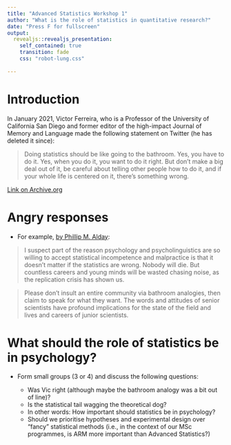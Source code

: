 ```yaml
---
title: "Advanced Statistics Workshop 1"
author: "What is the role of statistics in quantitative research?"
date: "Press F for fullscreen"
output: 
  revealjs::revealjs_presentation:
    self_contained: true
    transition: fade
    css: "robot-lung.css"
  
---
```



# Introduction


In January 2021, Victor Ferreira, who is a Professor of the University of California San Diego and former editor of the high-impact Journal of Memory and Language made the following statement on Twitter (he has deleted it since):

> Doing statistics should be like going to the bathroom. Yes, you have to do it. Yes, when you do it, you want to do it right. But don't make a big deal out of it, be careful about telling other people how to do it, and if your whole life is centered on it, there's something wrong. 

[Link on Archive.org](https://web.archive.org/web/20201221183457/https://twitter.com/victorf13/status/1341089602870775810)

# Angry responses
- For example, [by Phillip M. Alday](https://phillipalday.com/blog/2020/12/22/statistics-is-not-shit/):

> I suspect part of the reason psychology and psycholinguistics are so willing to accept statistical incompetence and malpractice is that it doesn’t matter if the statistics are wrong. Nobody will die. But countless careers and young minds will be wasted chasing noise, as the replication crisis has shown us. 

>Please don’t insult an entire community via bathroom analogies, then claim to speak for what they want. The words and attitudes of senior scientists have profound implications for the state of the field and lives and careers of junior scientists.

# What should the role of statistics be in psychology?

- Form small groups (3 or 4) and discuss the following questions:

    - Was Vic right (although maybe the bathroom analogy was a bit out of line)? 
    - Is the statistical tail wagging the theoretical dog? 
    - In other words: How important should statistics be in psychology? 
    - Should we prioritise hypotheses and experimental design over “fancy” statistical methods (i.e., in the context of our MSc programmes, is ARM more important than Advanced Statistics?) 
